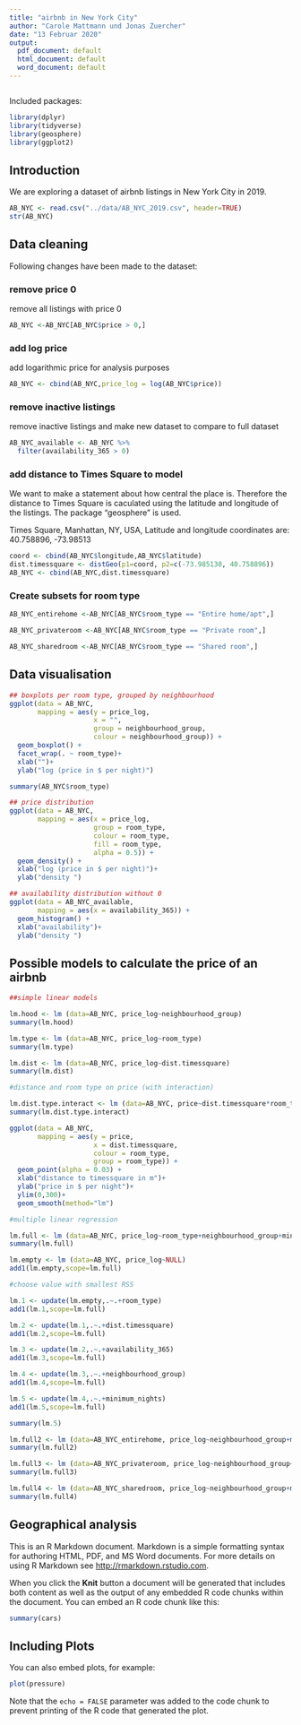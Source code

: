```yaml
---
title: "airbnb in New York City"
author: "Carole Mattmann und Jonas Zuercher"
date: "13 Februar 2020"
output:
  pdf_document: default
  html_document: default
  word_document: default
---
```


```r

```

Included packages:

```r
library(dplyr)
library(tidyverse)
library(geosphere)
library(ggplot2)
```

## Introduction
We are exploring a dataset of airbnb listings in New York City in 2019.

```r
AB_NYC <- read.csv("../data/AB_NYC_2019.csv", header=TRUE)
str(AB_NYC)
```

## Data cleaning
Following changes have been made to the dataset:

### remove price 0

remove all listings with price 0

```r
AB_NYC <-AB_NYC[AB_NYC$price > 0,]
```

### add log price

add logarithmic price for analysis purposes 
```r
AB_NYC <- cbind(AB_NYC,price_log = log(AB_NYC$price))
```

### remove inactive listings

remove inactive listings and make new dataset to compare to full dataset

```r
AB_NYC_available <- AB_NYC %>% 
  filter(availability_365 > 0) 
```

### add distance to Times Square to model

We want to make a statement about how central the place is. Therefore the distance to Times Square is caculated using the latitude and longitude of the listings. The package "geosphere" is used.

Times Square, Manhattan, NY, USA, Latitude and longitude coordinates are: 40.758896, -73.98513

```r

coord <- cbind(AB_NYC$longitude,AB_NYC$latitude)
dist.timessquare <- distGeo(p1=coord, p2=c(-73.985130, 40.758896))
AB_NYC <- cbind(AB_NYC,dist.timessquare)
```

### Create subsets for room type

```r

AB_NYC_entirehome <-AB_NYC[AB_NYC$room_type == "Entire home/apt",]

AB_NYC_privateroom <-AB_NYC[AB_NYC$room_type == "Private room",]

AB_NYC_sharedroom <-AB_NYC[AB_NYC$room_type == "Shared room",]
```


## Data visualisation

```r



## boxplots per room type, grouped by neighbourhood
ggplot(data = AB_NYC,
       mapping = aes(y = price_log,
                     x = "",
                     group = neighbourhood_group,
                     colour = neighbourhood_group)) +
  geom_boxplot() +
  facet_wrap(. ~ room_type)+
  xlab("")+
  ylab("log (price in $ per night)")

summary(AB_NYC$room_type)

## price distribution
ggplot(data = AB_NYC,
       mapping = aes(x = price_log,
                     group = room_type,
                     colour = room_type,
                     fill = room_type,
                     alpha = 0.5)) +
  geom_density() +
  xlab("log (price in $ per night)")+
  ylab("density ")

## availability distribution without 0
ggplot(data = AB_NYC_available,
       mapping = aes(x = availability_365)) +
  geom_histogram() +
  xlab("availability")+
  ylab("density ")
```

## Possible models to calculate the price of an airbnb

```r
##simple linear models

lm.hood <- lm (data=AB_NYC, price_log~neighbourhood_group)
summary(lm.hood)

lm.type <- lm (data=AB_NYC, price_log~room_type)
summary(lm.type)

lm.dist <- lm (data=AB_NYC, price_log~dist.timessquare)
summary(lm.dist)

#distance and room type on price (with interaction)

lm.dist.type.interact <- lm (data=AB_NYC, price~dist.timessquare*room_type)
summary(lm.dist.type.interact)

ggplot(data = AB_NYC,
       mapping = aes(y = price,
                     x = dist.timessquare,
                     colour = room_type,
                     group = room_type)) +
  geom_point(alpha = 0.03) +
  xlab("distance to timessquare in m")+
  ylab("price in $ per night")+
  ylim(0,300)+
  geom_smooth(method="lm")
```

```r
#multiple linear regression

lm.full <- lm (data=AB_NYC, price_log~room_type+neighbourhood_group+minimum_nights+number_of_reviews+calculated_host_listings_count+availability_365+dist.timessquare)
summary(lm.full)

lm.empty <- lm (data=AB_NYC, price_log~NULL)
add1(lm.empty,scope=lm.full)

#choose value with smallest RSS

lm.1 <- update(lm.empty,.~.+room_type) 
add1(lm.1,scope=lm.full)

lm.2 <- update(lm.1,.~.+dist.timessquare)
add1(lm.2,scope=lm.full)

lm.3 <- update(lm.2,.~.+availability_365)
add1(lm.3,scope=lm.full)

lm.4 <- update(lm.3,.~.+neighbourhood_group)
add1(lm.4,scope=lm.full)

lm.5 <- update(lm.4,.~.+minimum_nights)
add1(lm.5,scope=lm.full)

summary(lm.5)
```

```r
lm.full2 <- lm (data=AB_NYC_entirehome, price_log~neighbourhood_group+minimum_nights+number_of_reviews+calculated_host_listings_count+availability_365+dist.timessquare)
summary(lm.full2)

lm.full3 <- lm (data=AB_NYC_privateroom, price_log~neighbourhood_group+minimum_nights+number_of_reviews+calculated_host_listings_count+availability_365+dist.timessquare)
summary(lm.full3)

lm.full4 <- lm (data=AB_NYC_sharedroom, price_log~neighbourhood_group+minimum_nights+number_of_reviews+calculated_host_listings_count+availability_365+dist.timessquare)
summary(lm.full4)
```

## Geographical analysis







This is an R Markdown document. Markdown is a simple formatting syntax for authoring HTML, PDF, and MS Word documents. For more details on using R Markdown see <http://rmarkdown.rstudio.com>.

When you click the **Knit** button a document will be generated that includes both content as well as the output of any embedded R code chunks within the document. You can embed an R code chunk like this:

```r
summary(cars)
```

## Including Plots

You can also embed plots, for example:

```r
plot(pressure)
```

Note that the `echo = FALSE` parameter was added to the code chunk to prevent printing of the R code that generated the plot.





